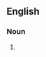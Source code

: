 ==English==

===Noun===
{{head|en|noun form|head=[[maternal]] [[aunt]]s}}

# {{plural of|en|maternal aunt}}